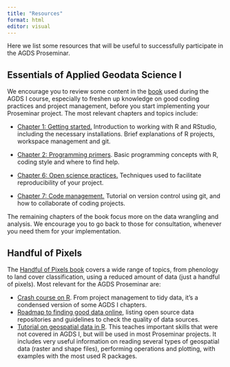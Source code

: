 ```yaml
---
title: "Resources"
format: html
editor: visual
---
```


Here we list some resources that will be useful to successfully participate in the AGDS Proseminar.

## Essentials of Applied Geodata Science I

We encourage you to review some content in the [book](https://geco-bern.github.io/agds/) used during the AGDS I course, especially to freshen up knowledge on good coding practices and project management, before you start implementing your Proseminar project. The most relevant chapters and topics include:

-   [Chapter 1: Getting started.](https://geco-bern.github.io/agds/gettingstarted.html) Introduction to working with R and RStudio, including the necessary installations. Brief explanations of R projects, workspace management and git.

-   [Chapter 2: Programming primers](https://geco-bern.github.io/agds/programmingprimers.html). Basic programming concepts with R, coding style and where to find help.

-   [Chapter 6: Open science practices.](https://geco-bern.github.io/agds/openscience.html#openscience) Techniques used to facilitate reproducibility of your project.

-   [Chapter 7: Code management.](https://geco-bern.github.io/agds/codemgmt.html) Tutorial on version control using git, and how to collaborate of coding projects.

The remaining chapters of the book focus more on the data wrangling and analysis. We encourage you to go back to those for consultation, whenever you need them for your implementation.

## Handful of Pixels

The [Handful of Pixels book](https://geco-bern.github.io/handfull_of_pixels/) covers a wide range of topics, from phenology to land cover classification, using a reduced amount of data (just a handful of pixels). Most relevant for the AGDS Proseminar are:

-   [Crash course on R](https://geco-bern.github.io/handfull_of_pixels/basic_R.html). From project management to tidy data, it's a condensed version of some AGDS I chapters.
-   [Roadmap to finding good data online](https://geco-bern.github.io/handfull_of_pixels/gathering_data.html), listing open source data repositories and guidelines to check the quality of data sources.
-   [Tutorial on geospatial data in R](https://geco-bern.github.io/handfull_of_pixels/geospatial_R.html). This teaches important skills that were not covered in AGDS I, but will be used in most Proseminar projects. It includes very useful information on reading several types of geospatial data (raster and shape files), performing operations and plotting, with examples with the most used R packages.
